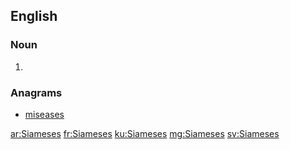 ==English==

===Noun===
{{head|en}}

# {{plural of|Siamese}}

===Anagrams===
* [[miseases#English|miseases]]

[[ar:Siameses]]
[[fr:Siameses]]
[[ku:Siameses]]
[[mg:Siameses]]
[[sv:Siameses]]